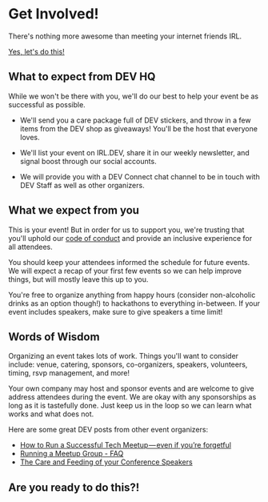 # Get Involved!

There's nothing more awesome than meeting your internet friends IRL.

<a href="#airtable-form" className="button">
  Yes, let's do this!
</a>

## What to expect from DEV HQ

While we won't be there with you, we'll do our best to help your event be as successful as possible.

- We'll send you a care package full of DEV stickers, and throw in a few items from the DEV shop as giveaways! You'll be the host that everyone
  loves.

- We'll list your event on IRL.DEV, share it in our weekly newsletter, and signal boost through our social accounts.

- We will provide you with a DEV Connect chat channel to be in touch with DEV Staff as well as other organizers.

## What we expect from you

This is your event! But in order for us to support you, we're trusting that you'll uphold our [code of conduct] and provide an inclusive experience for all attendees.

You should keep your attendees informed the schedule for future events. We will expect a recap of your first few events so we can help improve things, but will mostly leave this up to you.

You're free to organize anything from happy hours (consider non-alcoholic drinks as an option though!) to hackathons to everything in-between. If your event includes speakers, make sure to give speakers a time limit!

## Words of Wisdom

Organizing an event takes lots of work. Things you'll want to consider include: venue, catering, sponsors, co-organizers, speakers, volunteers, timing, rsvp management, and more!

Your own company may host and sponsor events and are welcome to give address attendees during the event. We are okay with any sponsorships as long as it is tastefully done. Just keep us in the loop so we can learn what works and what does not.

Here are some great DEV posts from other event organizers:

- [How to Run a Successful Tech Meetup — even if you’re forgetful]
- [Running a Meetup Group - FAQ]
- [The Care and Feeding of your Conference Speakers]

## Are you ready to do this?!

<!-- <iframe
  className="airtable-embed"
  src="https://airtable.com/embed/shrU6z5n7xbM8s67Y?backgroundColor=purple"
  frameBorder="0"
  width="100%"
  height="533"
  id="airtable-form"
  title="airtable form"
  style={{ background: "transparent", border: "1px solid #ccc" }}
/> -->

<!-- Links -->

[code of conduct]: https://dev.to/code-of-conduct
[how to run a successful tech meetup — even if you’re forgetful]: https://dev.to/joshghent/how-to-run-a-successful-tech-meetupeven-if-youre-forgetful-3d65
[running a meetup group - faq]: https://dev.to/lvangelder/running-a-meetup-group---faq-21af
[the care and feeding of your conference speakers]: https://dev.to/jenlooper/the-care-and-feeding-of-your-conference-speakers-mfh
